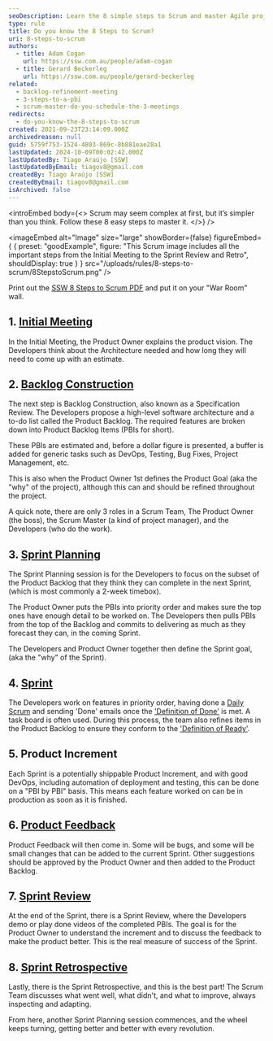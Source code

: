 ```yaml
---
seoDescription: Learn the 8 simple steps to Scrum and master Agile project management
type: rule
title: Do you know the 8 Steps to Scrum?
uri: 8-steps-to-scrum
authors:
  - title: Adam Cogan
    url: https://ssw.com.au/people/adam-cogan
  - title: Gerard Beckerleg
    url: https://ssw.com.au/people/gerard-beckerleg
related:
  - backlog-refinement-meeting
  - 3-steps-to-a-pbi
  - scrum-master-do-you-schedule-the-3-meetings
redirects:
  - do-you-know-the-8-steps-to-scrum
created: 2021-09-23T23:14:09.000Z
archivedreason: null
guid: 5759f753-1524-4803-869c-8b881eae28a1
lastUpdated: 2024-10-09T00:02:42.000Z
lastUpdatedBy: Tiago Araújo [SSW]
lastUpdatedByEmail: tiagov8@gmail.com
createdBy: Tiago Araújo [SSW]
createdByEmail: tiagov8@gmail.com
isArchived: false
---
```


<introEmbed
  body={<>
Scrum may seem complex at first, but it’s simpler than you think. Follow these 8 easy steps to master it.
  </>}
/>
<youtubeEmbed url="https://youtu.be/xOvFK328C_Q" description="Video: 8 Steps To Scrum - Scrum Explained (4 min)" />

<imageEmbed
  alt="Image"
  size="large"
  showBorder={false}
  figureEmbed={ {
    preset: "goodExample",
    figure: "This Scrum image includes all the important steps from the Initial Meeting to the Sprint Review and Retro",
    shouldDisplay: true
  } }
  src="/uploads/rules/8-steps-to-scrum/8StepstoScrum.png"
/>

Print out the [SSW 8 Steps to Scrum PDF](https://ssw.com.au/downloads/8StepstoScrum.pdf) and put it on your "War Room" wall.

## 1. [Initial Meeting](/meetings-are-you-prepared-for-the-initial-meeting)

In the Initial Meeting, the Product Owner explains the product vision. The Developers think about the Architecture needed and how long they will need to come up with an estimate.

## 2. [Backlog Construction](/product-owner-do-you-know-how-to-update-the-backlog)

The next step is Backlog Construction, also known as a Specification Review. The Developers propose a high-level software architecture and a to-do list called the Product Backlog. The required features are broken down into Product Backlog Items (PBIs for short).

These PBIs are estimated and, before a dollar figure is presented, a buffer is added for generic tasks such as DevOps, Testing, Bug Fixes, Project Management, etc.

This is also when the Product Owner 1st defines the Product Goal (aka the "why" of the project), although this can and should be refined throughout the project.

A quick note, there are only 3 roles in a Scrum Team, The Product Owner (the boss), the Scrum Master (a kind of project manager), and the Developers (who do the work).

## 3. [Sprint Planning](/what-happens-at-a-sprint-planning-meeting)

The Sprint Planning session is for the Developers to focus on the subset of the Product Backlog that they think they can complete in the next Sprint, (which is most commonly a 2-week timebox).

The Product Owner puts the PBIs into priority order and makes sure the top ones have enough detail to be worked on. The Developers then pulls PBIs from the top of the Backlog and commits to delivering as much as they forecast they can, in the coming Sprint.

The Developers and Product Owner together then define the Sprint goal, (aka the "why" of the Sprint).

## 4. [Sprint](/sprint-forecast)

The Developers work on features in priority order, having done a [Daily Scrum](/methodology-daily-scrums) and sending 'Done' emails once the ['Definition of Done'](/definition-of-done) is met. A task board is often used. During this process, the team also refines items in the Product Backlog to ensure they conform to the ['Definition of Ready'](/have-a-definition-of-ready).

## 5. Product Increment

Each Sprint is a potentially shippable Product Increment, and with good DevOps, including automation of deployment and testing, this can be done on a "PBI by PBI" basis. This means each feature worked on can be in production as soon as it is finished.

## 6. [Product Feedback](/during-a-sprint-do-you-know-when-to-create-bugs)

Product Feedback will then come in. Some will be bugs, and some will be small changes that can be added to the current Sprint. Other suggestions should be approved by the Product Owner and then added to the Product Backlog.

## 7. [Sprint Review](/what-happens-at-a-sprint-review-meeting)

At the end of the Sprint, there is a Sprint Review, where the Developers demo or play done videos of the completed PBIs. The goal is for the Product Owner to understand the increment and to discuss the feedback to make the product better. This is the real measure of success of the Sprint.

## 8. [Sprint Retrospective](/what-happens-at-retro-meetings)

Lastly, there is the Sprint Retrospective, and this is the best part! The Scrum Team discusses what went well, what didn't, and what to improve, always inspecting and adapting.

From here, another Sprint Planning session commences, and the wheel keeps turning, getting better and better with every revolution.
